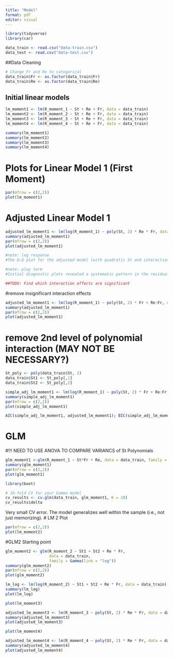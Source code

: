 ```yaml
---
title: "Model"
format: pdf
editor: visual
---
```


```r
library(tidyverse)
library(car)
```

```r
data_train <- read.csv("data-train.csv")
data_test <- read.csv("data-test.csv")
```

##Data Cleaning

```r
# Change Fr and Re to categorical
data_train$Fr <- as.factor(data_train$Fr)
data_train$Re <- as.factor(data_train$Re)

```

## Initial linear models

```r
lm_moment1 <- lm(R_moment_1 ~ St + Re + Fr, data = data_train)
lm_moment2 <- lm(R_moment_2 ~ St + Re + Fr, data = data_train)
lm_moment3 <- lm(R_moment_3 ~ St + Re + Fr, data = data_train)
lm_moment4 <- lm(R_moment_4 ~ St + Re + Fr, data = data_train)

summary(lm_moment1)
summary(lm_moment2)
summary(lm_moment3)
summary(lm_moment4)

```
# Plots for Linear Model 1 (First Moment)
```r
par(mfrow = c(2,2))
plot(lm_moment1)
```
# Adjusted Linear Model 1 
```r
adjusted_lm_moment1 <- lm(log(R_moment_1) ~ poly(St, 2) * Re * Fr, data = data_train) #Make St quadratic
summary(adjusted_lm_moment1)
par(mfrow = c(2,2))
plot(adjusted_lm_moment1)

#note: log response
#The Q–Q plot for the adjusted model (with quadratic St and interactions) indicates that while the central residuals are approximately normal, several extreme points deviate substantially from the expected line. This suggests the presence of heavy tails and influential cases, likely arising from extreme parameter settings. A log transformation of the response or a robust regression approach can mitigate these effects and improve model normality.

#note: ploy term
#Initial diagnostic plots revealed a systematic pattern in the residuals, suggesting that the effect of the Stokes number (St) on the mean cluster volume was nonlinear. To capture this curvature, we included a second-order polynomial term, poly(St, 2), which adds both linear and quadratic components of St to the model. This adjustment improves model flexibility while maintaining interpretability.

##TODO: Find which interaction effects are significant
```

#remove insignificant interaction effects

```r
adjusted_lm_moment1 <- lm(log(R_moment_1) ~ poly(St, 2) * Fr + Re:Fr, data = data_train) #Make St quadratic
summary(adjusted_lm_moment1)
par(mfrow = c(2,2))
plot(adjusted_lm_moment1)
```

# remove 2nd level of polynomial interaction (MAY NOT BE NECESSARY?)
```r
St_poly <- poly(data_train$St, 2)
data_train$St1 <- St_poly[,1]   
data_train$St2 <- St_poly[,2]  

simple_adj_lm_moment1 <- lm(log(R_moment_1) ~ poly(St, 2) * Fr + Re:Fr, data = data_train)
summary(simple_adj_lm_moment1)
par(mfrow = c(2,2))
plot(simple_adj_lm_moment1)

AIC(simple_adj_lm_moment1, adjusted_lm_moment1); BIC(simple_adj_lm_moment1, adjusted_lm_moment1)
```
# GLM
#!!! NEED TO USE ANOVA TO COMPARE VARIANCS of St Polynomials
```r
glm_moment1 <-glm(R_moment_1 ~ St*Fr + Re, data = data_train, family = Gamma(link = "log"))
summary(glm_moment1)
par(mfrow = c(2,2))
plot(glm_moment1)
```
```r
library(boot)

# 10-fold CV for your Gamma model
cv_results <- cv.glm(data_train, glm_moment1, K = 10)
cv_results$delta
```
Very small CV error. The model generalizes well within the sample (i.e., not just memorizing).
# LM 2 Plot
```r
par(mfrow = c(2,2))
plot(lm_moment2)
```

#GLM2 Starting point
```r
glm_moment2 <- glm(R_moment_2 ~ St1 + St2 + Re * Fr,
                   data = data_train,
                   family = Gamma(link = "log"))
summary(glm_moment2)
par(mfrow = c(2,2))
plot(glm_moment2)
```


```r
lm_log <- lm(log(R_moment_2) ~ St1 + St2 + Re * Fr, data = data_train)
summary(lm_log)
plot(lm_log)
```


```r
plot(lm_moment3)
```

```r
adjusted_lm_moment3 <- lm(R_moment_3 ~ poly(St, 2) * Re * Fr, data = data_train) #Make St quadratic
summary(adjusted_lm_moment3)
plot(adjusted_lm_moment3)
```

```r
plot(lm_moment4)
```

```r
adjusted_lm_moment4 <- lm(R_moment_4 ~ poly(St, 2) * Re * Fr, data = data_train) #Make St quadratic
summary(adjusted_lm_moment4)
plot(adjusted_lm_moment4)
```
